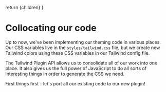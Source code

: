 
  return <MarkdownWrapper>{children}</MarkdownWrapper>
}

# Collocating our code

Up to now, we've been implementing our theming code in various places. Our CSS variables live in the `styles/tailwind.css` file, but we create new Tailwind colors using these CSS variables in our Tailwind config file.

The Tailwind Plugin API allows us to consolidate all of our work into one place. It also gives us the full power of JavaScript to do all sorts of interesting things in order to generate the CSS we need.

First things first - let's port all our existing code to our new plugin!

<ChallengeLink href="/workshop/05/challenge" text="Start challenge" />
